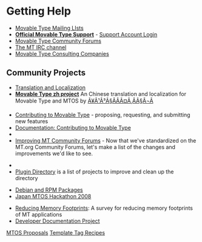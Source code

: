 = Getting Help =

* [http://www.movabletype.org/opensource/mailing-lists.html Movable Type Mailing LIsts]
* '''[http://www.movabletype.com/support/ Official Movable Type Support]''' - [https://secure.sixapart.com/t/account Support Account Login]
* [http://forums.movabletype.org/ Movable Type Community Forums]
* [[MT-IRC|The MT IRC channel]]
* [[Movable Type Consulting Companies]]

== Community Projects ==

* [[Translation and Localization]]
* '''[http://www.thinkjam.org/zoptuno/projects/zh-movable-type.html Movable Type zh project]''' An Chinese translation and localization for Movable Type and MTOS by [http://www.thinkjam.org/zoptuno/ Ã¥Â¹Â³Ã§ÂÂÃ¤Â¸ÂÃ§Â¬Â]

* [http://www.movabletype.org/opensource/contributions.html Contributing to Movable Type] - proposing, requesting, and submitting new features
* [[Documentation:Contributing-to-Movable-Type| Documentation: Contributing to Movable Type]]
* [[Category:MTOS-Proposals|MTOS Proposals]]
* [[Improving MT Community Forums]] - Now that we've standardized on the MT.org Community Forums, let's make a list of the changes and improvements we'd like to see.


* [[Category:Template-Tag-Recipes|Template Tag Recipes]]
* [[Plugin Directory]] is a list of projects to improve and clean up the directory

* [[Packaging Project|Debian and RPM Packages]]
* [[Japan-Hackathon|Japan MTOS Hackathon 2008]]

* [[Reducing Memory Footprints]]: A survey for reducing memory footprints of MT applications
* [[Developer Documentation Project]]
